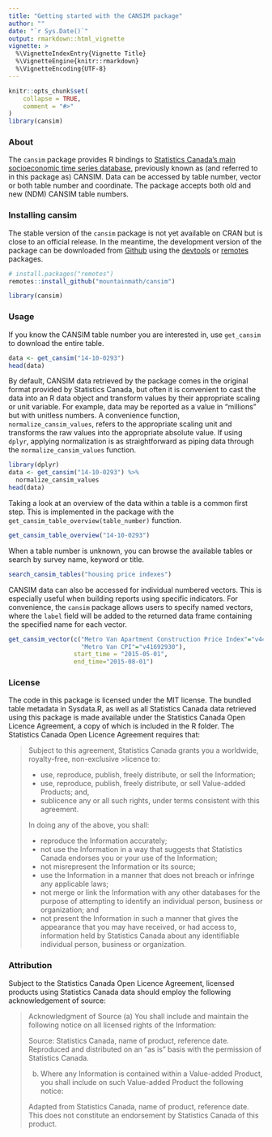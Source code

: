 ```yaml
---
title: "Getting started with the CANSIM package"
author: ""
date: "`r Sys.Date()`"
output: rmarkdown::html_vignette
vignette: >
  %\VignetteIndexEntry{Vignette Title}
  %\VignetteEngine{knitr::rmarkdown}
  %\VignetteEncoding{UTF-8}
---
```


```r
knitr::opts_chunk$set(
	collapse = TRUE,
	comment = "#>"
)
library(cansim)
```

### About

The `cansim` package provides R bindings to [Statistics Canada’s main socioeconomic time series database](https://www150.statcan.gc.ca/n1/en/type/data), previously known as (and referred to in this package as) CANSIM. Data can be accessed by table number, vector or both table number and coordinate. The package accepts both old and new (NDM) CANSIM table numbers.

### Installing cansim

The stable version of the `cansim` package is not yet available on CRAN but is close to an official release. In the meantime, the development version of the package can be downloaded from [Github](https://github.com/mountainMath/cansim) using the [devtools](https://cran.r-project.org/package=devtools) or [remotes](https://cran.r-project.org/package=remotes) packages.
```r
# install.packages("remotes")
remotes::install_github("mountainmath/cansim")

library(cansim)
```

### Usage

If you know the CANSIM table number you are interested in, use `get_cansim` to download the entire table.
```r
data <- get_cansim("14-10-0293")
head(data)
```
By default, CANSIM data retrieved by the package comes in the original format provided by Statistics Canada, but often it is convenient to cast the data into an R data object and transform values by their appropriate scaling or unit variable. For example, data may be reported as a value in "millions" but with unitless numbers. A convenience function, `normalize_cansim_values`, refers to the appropriate scaling unit and transforms the raw values into the appropriate absolute value. If using `dplyr`, applying normalization is as straightforward as piping data through the `normalize_cansim_values` function.
```r
library(dplyr)
data <- get_cansim("14-10-0293") %>% 
  normalize_cansim_values
head(data)
```
Taking a look at an overview of the data within a table is a common first step. This is implemented in the package with the `get_cansim_table_overview(table_number)` function. 
```r
get_cansim_table_overview("14-10-0293")
```
When a table number is unknown, you can browse the available tables or search by survey name, keyword or title.
```r
search_cansim_tables("housing price indexes")
```
CANSIM data can also be accessed for individual numbered vectors. This is especially useful when building reports using specific indicators. For convenience, the `cansim` package allows users to specify named vectors, where the `label` field will be added to the returned data frame containing the specified name for each vector.
```r
get_cansim_vector(c("Metro Van Apartment Construction Price Index"="v44176267",
                    "Metro Van CPI"="v41692930"),
                  start_time = "2015-05-01",
                  end_time="2015-08-01")
```

### License

The code in this package is licensed under the MIT license. The bundled table metadata in Sysdata.R, as well as all Statistics Canada data retrieved using this package is made available under the Statistics Canada Open Licence Agreement, a copy of which is included in the R folder. The Statistics Canada Open Licence Agreement requires that: 

> Subject to this agreement, Statistics Canada grants you a worldwide, royalty-free, non-exclusive >licence to:
> 
> * use, reproduce, publish, freely distribute, or sell the Information;
> * use, reproduce, publish, freely distribute, or sell Value-added Products; and,
> * sublicence any or all such rights, under terms consistent with this agreement.
> 
> In doing any of the above, you shall:
> 
> * reproduce the Information accurately;
> * not use the Information in a way that suggests that Statistics Canada endorses you or your use of the Information;
> * not misrepresent the Information or its source;
> * use the Information in a manner that does not breach or infringe any applicable laws;
> * not merge or link the Information with any other databases for the purpose of attempting to identify an individual person, business or organization; and
> * not present the Information in such a manner that gives the appearance that you may have received, or had access to, information held by Statistics Canada about any identifiable individual person, business or organization.

### Attribution

Subject to the Statistics Canada Open Licence Agreement, licensed products using Statistics Canada data should employ the following acknowledgement of source:

> Acknowledgment of Source
> (a) You shall include and maintain the following notice on all licensed rights of the Information:
>
> Source: Statistics Canada, name of product, reference date. Reproduced and distributed on an "as is" basis with the permission of Statistics Canada.
> 
> (b) Where any Information is contained within a Value-added Product, you shall include on such Value-added Product the following notice:
> 
> Adapted from Statistics Canada, name of product, reference date. This does not constitute an endorsement by Statistics Canada of this product.
